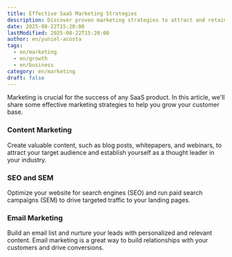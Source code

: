 ```yaml
---
title: Effective SaaS Marketing Strategies
description: Discover proven marketing strategies to attract and retain customers for your SaaS product.
date: 2025-08-22T15:20:00
lastModified: 2025-08-22T15:20:00
author: en/yuniel-acosta
tags:
  - en/marketing
  - en/growth
  - en/business
category: en/marketing
draft: false
---
```


Marketing is crucial for the success of any SaaS product. In this article, we'll share some effective marketing strategies to help you grow your customer base.

### Content Marketing

Create valuable content, such as blog posts, whitepapers, and webinars, to attract your target audience and establish yourself as a thought leader in your industry.

### SEO and SEM

Optimize your website for search engines (SEO) and run paid search campaigns (SEM) to drive targeted traffic to your landing pages.

### Email Marketing

Build an email list and nurture your leads with personalized and relevant content. Email marketing is a great way to build relationships with your customers and drive conversions.